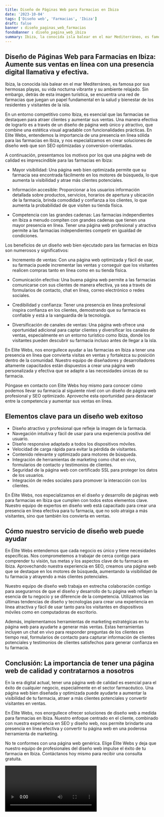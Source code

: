 ```yaml
---
title: Diseño de Páginas Web para Farmacias en Ibiza
date: '2023-10-04'
tags: ['Diseño web', 'Farmacias', 'Ibiza']
draft: false
banner : diseño_paginas_web_farmacias
fondoBanner : diseño_pagina_web_ibiza
summary: Ibiza, la conocida isla balear en el mar Mediterráneo, es famosa por sus hermosas playas, su vida nocturna vibrante y su ambiente relajado. Sin embargo, detrás de esta imagen turística, se encuentra una red de farmacias que juegan un papel fundamental en la salud y bienestar de los residentes y visitantes de la isla.
---
```


## Diseño de Páginas Web para Farmacias en Ibiza: Aumente sus ventas en línea con una presencia digital llamativa y efectiva.

Ibiza, la conocida isla balear en el mar Mediterráneo, es famosa por sus hermosas playas, su vida nocturna vibrante y su ambiente relajado. Sin embargo, detrás de esta imagen turística, se encuentra una red de farmacias que juegan un papel fundamental en la salud y bienestar de los residentes y visitantes de la isla.

En un entorno competitivo como Ibiza, es esencial que las farmacias se destaquen para atraer clientes y aumentar sus ventas. Una manera efectiva de lograrlo es a través de un diseño de página web único y atractivo, que combine una estética visual agradable con funcionalidades prácticas. En Elite Webs, entendemos la importancia de una presencia en línea sólida para las farmacias en Ibiza, y nos especializamos en crear soluciones de diseño web que son SEO optimizadas y conversion-orientadas.

A continuación, presentamos los motivos por los que una página web de calidad es imprescindible para las farmacias en Ibiza:

- Mayor visibilidad: Una página web bien optimizada permite que su farmacia sea encontrada fácilmente en los motores de búsqueda, lo que aumenta la visibilidad y atrae más clientes potenciales.

- Información accesible: Proporcionar a los usuarios información detallada sobre productos, servicios, horarios de apertura y ubicación de la farmacia, brinda comodidad y confianza a los clientes, lo que aumenta la probabilidad de que visiten su tienda física.

- Competencia con las grandes cadenas: Las farmacias independientes en Ibiza a menudo compiten con grandes cadenas que tienen una mayor presencia en línea. Tener una página web profesional y atractiva permite a las farmacias independientes competir en igualdad de condiciones.

Los beneficios de un diseño web bien ejecutado para las farmacias en Ibiza son numerosos y significativos:

- Incremento de ventas: Con una página web optimizada y fácil de usar, su farmacia puede incrementar las ventas y conseguir que los visitantes realicen compras tanto en línea como en su tienda física.

- Comunicación efectiva: Una buena página web permite a las farmacias comunicarse con sus clientes de manera efectiva, ya sea a través de formularios de contacto, chat en línea, correo electrónico o redes sociales.

- Credibilidad y confianza: Tener una presencia en línea profesional inspira confianza en los clientes, demostrando que su farmacia es confiable y está a la vanguardia de la tecnología.

- Diversificación de canales de ventas: Una página web ofrece una oportunidad adicional para captar clientes y diversificar los canales de ventas, especialmente en un entorno turístico como Ibiza, donde los visitantes pueden descubrir su farmacia incluso antes de llegar a la isla.

En Elite Webs, nos enorgullece ayudar a las farmacias en Ibiza a tener una presencia en línea que convierta visitas en ventas y fortalezca su posición dentro de la comunidad. Nuestro equipo de diseñadores y desarrolladores altamente capacitados están dispuestos a crear una página web personalizada y efectiva que se adapte a las necesidades únicas de su farmacia.

Póngase en contacto con Elite Webs hoy mismo para conocer cómo podemos llevar su farmacia al siguiente nivel con un diseño de página web profesional y SEO optimizado. Aproveche esta oportunidad para destacar entre la competencia y aumentar sus ventas en línea.

<GifSeo />

<Cta />

## Elementos clave para un diseño web exitoso

- Diseño atractivo y profesional que refleje la imagen de la farmacia.
- Navegación intuitiva y fácil de usar para una experiencia positiva del usuario.
- Diseño responsive adaptado a todos los dispositivos móviles.
- Velocidad de carga rápida para evitar la pérdida de visitantes.
- Contenido relevante y optimizado para motores de búsqueda.
- Integración de herramientas de marketing como chat en vivo, formularios de contacto y testimonios de clientes.
- Seguridad de la página web con certificado SSL para proteger los datos de los usuarios.
- Integración de redes sociales para promover la interacción con los clientes.

En Élite Webs, nos especializamos en el diseño y desarrollo de páginas web para farmacias en Ibiza que cumplen con todos estos elementos clave. Nuestro equipo de expertos en diseño web está capacitado para crear una presencia en línea efectiva para tu farmacia, que no solo atraiga a más visitantes, sino que también los convierta en ventas.

## Cómo nuestro servicio de diseño web puede ayudar

En Élite Webs entendemos que cada negocio es único y tiene necesidades específicas. Nos comprometemos a trabajar de cerca contigo para comprender tu visión, tus metas y los aspectos clave de tu farmacia en Ibiza. Aprovechando nuestra experiencia en SEO, creamos una página web que se destaque en los motores de búsqueda, aumentando la visibilidad de tu farmacia y atrayendo a más clientes potenciales.

Nuestro equipo de diseño web trabaja en estrecha colaboración contigo para asegurarnos de que el diseño y desarrollo de tu página web reflejen la esencia de tu negocio y se diferencie de la competencia. Utilizamos las últimas tendencias de diseño y tecnologías para crear una experiencia en línea atractiva y fácil de usar tanto para los visitantes en dispositivos móviles como en computadoras de escritorio.

Además, implementamos herramientas de marketing estratégicas en tu página web para ayudarte a generar más ventas. Estas herramientas incluyen un chat en vivo para responder preguntas de los clientes en tiempo real, formularios de contacto para capturar información de clientes potenciales y testimonios de clientes satisfechos para generar confianza en tu farmacia.

## Conclusión: La importancia de tener una página web de calidad y contratarnos a nosotros

En la era digital actual, tener una página web de calidad es esencial para el éxito de cualquier negocio, especialmente en el sector farmacéutico. Una página web bien diseñada y optimizada puede ayudarte a aumentar la visibilidad de tu farmacia, atraer a más clientes potenciales y convertir visitantes en ventas.

En Élite Webs, nos enorgullece ofrecer soluciones de diseño web a medida para farmacias en Ibiza. Nuestro enfoque centrado en el cliente, combinado con nuestra experiencia en SEO y diseño web, nos permite brindarte una presencia en línea efectiva y convertir tu página web en una poderosa herramienta de marketing.

No te conformes con una página web genérica. Elige Élite Webs y deja que nuestro equipo de profesionales del diseño web impulse el éxito de tu farmacia en Ibiza. Contáctanos hoy mismo para recibir una consulta gratuita.

<Video />

<CtaBot job='Farmacias' city='Ibiza'/>

<Gmaps query='Ibiza+españa+maps' />